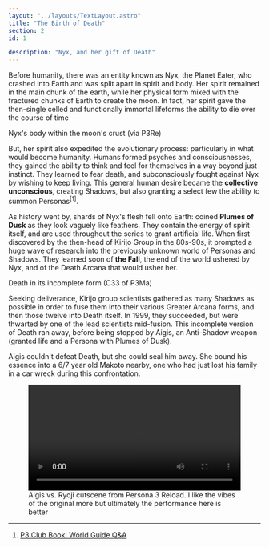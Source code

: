```yaml
---
layout: "../layouts/TextLayout.astro"
title: "The Birth of Death"
section: 2
id: 1

description: "Nyx, and her gift of Death"
---
```


Before humanity, there was an entity known as Nyx, the Planet Eater, who crashed into Earth and was split apart in spirit and body. Her spirit remained in the main chunk of the earth, while her physical form mixed with the fractured chunks of Earth to create the moon. In fact, her spirit gave the then-single celled and functionally immortal lifeforms the ability to die over the course of time

<FloatingImage fileName="p3re-nyx-moon.png" alt="A screenshot of one of the final cutscenes in Persona 3 Reload, Nyx Avatar is rising into the sky ready to be reabsorbed into the body of Nyx, a red mesh-like mass inside the moon's crust" align="end">
Nyx's body within the moon's crust (via P3Re)
</FloatingImage>

But, her spirit also expedited the evolutionary process: particularly in what would become humanity. Humans formed psyches and consciousnesses, they gained the ability to think and feel for themselves in a way beyond just instinct. They learned to fear death, and subconsciously fought against Nyx by wishing to keep living. This general human desire became the **collective unconscious**, creating Shadows, but also granting a select few the ability to summon Personas<sup>[1]</sup>.

As history went by, shards of Nyx's flesh fell onto Earth: coined **Plumes of Dusk** as they look vaguely like feathers. They contain the energy of spirit itself, and are used throughout the series to grant artificial life. When first discovered by the then-head of Kirijo Group in the 80s-90s, it prompted a huge wave of research into the previously unknown world of Personas and Shadows. They learned soon of **the Fall**, the end of the world ushered by Nyx, and of the Death Arcana that would usher her.

<FloatingImage fileName="p3ma-33-07.jpg" alt="A panel of the Persona 3 manga showing the incomplete form of Death, sword in hand, floating above the fire and debris of the Moonlight Bridge" align="start">
Death in its incomplete form (C33 of P3Ma)
</FloatingImage>

Seeking deliverance, Kirijo group scientists gathered as many Shadows as possible in order to fuse them into their various Greater Arcana forms, and then those twelve into Death itself. In 1999, they succeeded, but were thwarted by one of the lead scientists mid-fusion. This incomplete version of Death ran away, before being stopped by Aigis, an Anti-Shadow weapon (granted life and a Persona with Plumes of Dusk).

Aigis couldn't defeat Death, but she could seal him away. She bound his essence into a 6/7 year old Makoto nearby, one who had just lost his family in a car wreck during this confrontation.

<figure class="wide-box">
    <video src="/videos/p3re-aigis-ryoji-fight.mp4" width="100%" controls></video>
    <figcaption>Aigis vs. Ryoji cutscene from Persona 3 Reload. I like the vibes of the original more but ultimately the performance here is better</figcaption>
</figure>

---
1. <a href="./transcripts/p3-club-world-guide">P3 Club Book: World Guide Q&A</a>